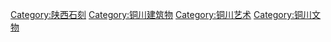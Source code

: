 [[Category:陕西石刻|Category:陕西石刻]]
[[Category:铜川建筑物|Category:铜川建筑物]]
[[Category:铜川艺术|Category:铜川艺术]]
[[Category:铜川文物|Category:铜川文物]]